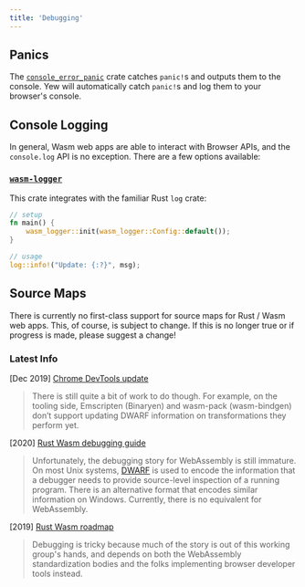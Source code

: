 ```yaml
---
title: 'Debugging'
---
```


## Panics

The [`console_error_panic`](https://github.com/rustwasm/console_error_panic_hook) crate catches
`panic!`s and outputs them to the console. Yew will automatically catch `panic!`s and log them to
your browser's console.

## Console Logging

In general, Wasm web apps are able to interact with Browser APIs, and the `console.log` API is no
exception. There are a few options available:

### [`wasm-logger`](https://crates.io/crates/wasm-logger)

This crate integrates with the familiar Rust `log` crate:

```rust ,ignore
// setup
fn main() {
    wasm_logger::init(wasm_logger::Config::default());
}

// usage
log::info!("Update: {:?}", msg);
```

## Source Maps

There is currently no first-class support for source maps for Rust / Wasm web apps. This, of course, is subject to change. If this is no longer true or if progress is made, please suggest a change!

### Latest Info

\[Dec 2019\] [Chrome DevTools update](https://developers.google.com/web/updates/2019/12/webassembly#the_future)

> There is still quite a bit of work to do though. For example, on the tooling side, Emscripten \(Binaryen\) and wasm-pack \(wasm-bindgen\) don’t support updating DWARF information on transformations they perform yet.

\[2020\] [Rust Wasm debugging guide](https://rustwasm.github.io/book/reference/debugging.html#using-a-debugger)

> Unfortunately, the debugging story for WebAssembly is still immature. On most Unix systems, [DWARF](http://dwarfstd.org/) is used to encode the information that a debugger needs to provide source-level inspection of a running program. There is an alternative format that encodes similar information on Windows. Currently, there is no equivalent for WebAssembly.

\[2019\] [Rust Wasm roadmap](https://rustwasm.github.io/rfcs/007-2019-roadmap.html#debugging)

> Debugging is tricky because much of the story is out of this working group's hands, and depends on both the WebAssembly standardization bodies and the folks implementing browser developer tools instead.
